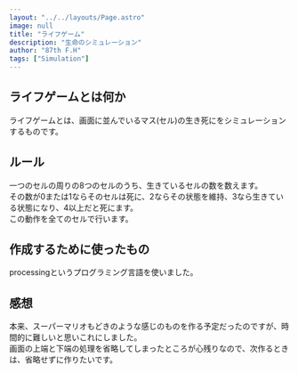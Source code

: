 ```yaml
---
layout: "../../layouts/Page.astro"
image: null
title: "ライフゲーム"
description: "生命のシミュレーション"
author: "87th F.H"
tags: ["Simulation"]
---
```

## ライフゲームとは何か
ライフゲームとは、画面に並んでいるマス(セル)の生き死にをシミュレーションするものです。

## ルール
一つのセルの周りの8つのセルのうち、生きているセルの数を数えます。<br/>
その数が0または1ならそのセルは死に、2ならその状態を維持、3なら生きている状態になり、4以上だと死にます。<br/>
この動作を全てのセルで行います。

## 作成するために使ったもの
processingというプログラミング言語を使いました。

## 感想
本来、スーパーマリオもどきのような感じのものを作る予定だったのですが、時間的に難しいと思いこれにしました。<br/>
画面の上端と下端の処理を省略してしまったところが心残りなので、次作るときは、省略せずに作りたいです。
